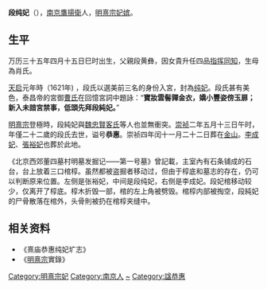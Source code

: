 {{東亞女性歷史人物
|名稱 =恭惠純妃段氏
|身份 =明朝妃嫔
|位號=妃
|徽號=纯
|諡號=恭惠
|出生年=1607年
|婚年=1621年
|逝世年=1629年
|墳墓=北京金山
|父親=段黄彝
|出生地 =南京
|母親=肖氏
|夫=[[天启帝|天启帝]]
}}
'''段纯妃'''（{{bd|1607年|5月10日|1629年|7月3日|catIdx=D}}），[[南京|南京]][[鷹揚衛|鷹揚衛]]人，[[明熹宗|明熹宗]][[妃嫔|妃嫔]]。

== 生平 ==

万历三十五年四月十五日巳时出生，父親段黄彝，因女貴升任四品[[指挥同知|指挥同知]]，生母為肖氏。

[[天启_(明朝)|天启]]元年時（1621年) ，段氏以選美前三名的身份入宮，封為[[纯妃|纯妃]]。段氏甚有美色，泰昌帝的宮御[[静照|曹氏]]在回憶宮詞中題詠：“'''寶妝雲髻嚲金衣，嬌小豐姿傍玉扉；新入未諳宮禁事，低頭先拜段純妃。'''”

[[明熹宗|明熹宗]]登極時，段純妃與[[魏忠賢|魏忠賢]][[客氏|客氏]]等人也並無衝突。[[崇祯|崇祯]]二年五月十三日午时，年僅二十二歲的段氏去世，谥号'''恭惠'''。崇祯四年闰十一月二十二日葬在[[玉泉山|金山]]。[[李成妃_(明熹宗)|李成妃]]、[[張裕妃|張裕妃]]也葬於此地。

《北京西郊董四墓村明墓发掘记——第一号墓》曾記載，主室內有石条铺成的石台，台上放着三口棺椁。虽然都被盗掘者移动过，但由于椁底和墓志的存在，仍可以判断原来位置。左侧是张裕妃，中间是段纯妃，右侧是李成妃。段妃棺移动较少，仅离开了椁底。椁木折毁一部，棺的左上角被劈毁。棺椁内部被掏空，段純妃的尸骨散落在棺外，头骨則被扔在棺椁夹缝中。

== 相关资料 ==
*《熹庙恭惠纯妃圹志》
*《[[明熹宗|明熹宗]]實錄》

{{明熹宗皇室}}
{{DEFAULTSORT:D}}
[[Category:明熹宗妃|Category:明熹宗妃]]
[[Category:南京人|Category:南京人]]
[[Category:段姓|~]]
[[Category:諡恭惠|Category:諡恭惠]]